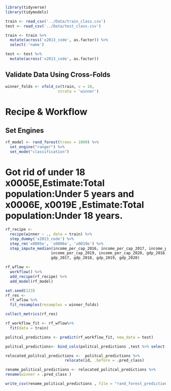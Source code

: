 
```r
library(tidyverse)
library(tidymodels)
```

```r
train <- read_csv('../Data/train_class.csv')
test <- read_csv('../Data/test_class.csv')
```


```r

train <- train %>%
  mutate(across('x2013_code', as.factor)) %>%
  select(-'name')

test <- test %>%
  mutate(across('x2013_code', as.factor))


```

## Validate Data Using Cross-Folds
```r
winner_folds <- vfold_cv(train, v = 10,
                       strata = 'winner')
```

# Recipe & Workflow

## Set Engines
```r
rf_model <- rand_forest(trees = 1000) %>%
  set_engine("ranger") %>%
  set_mode("classification") 
```

# Got rid of under 18 x0005E,Estimate:Total population:Under 5 years and x0006E, x0019E ,Estimate:Total population:Under 18 years. 

```r

rf_recipe <- 
  recipe(winner ~ ., data = train) %>%
  step_dummy('x2013_code') %>%
  step_rm('x0005e', 'x0006e', 'x0019e') %>%
  step_impute_median(income_per_cap_2016, income_per_cap_2017, income_per_cap_2018, 
                    income_per_cap_2019, income_per_cap_2020, gdp_2016, 
                    gdp_2017, gdp_2018, gdp_2019, gdp_2020)
```


```r
rf_wflow <- 
  workflow() %>%
  add_recipe(rf_recipe) %>%
  add_model(rf_model)
```



```r
set.seed(123)
rf_res <-
  rf_wflow %>%
  fit_resamples(resamples = winner_folds)
```


```r
collect_metrics(rf_res)
```



```r
rf_workflow_fit <- rf_wflow%>% 
  fit(data = train)
```



```r

politcal_predictions <- predict(rf_workflow_fit, new_data = test)

```



```r
politcal_predictions<- bind_cols(politcal_predictions ,test %>% select(id))

```



```r
relocated_politcal_predictions <-  politcal_predictions %>%
                          relocate(id, .before = .pred_class)

```



```r
rename_political_predictions <- relocated_politcal_predictions %>%
rename(winner = .pred_class )

```




```r
write_csv(rename_political_predictions , file = "rand_forest_predictions.csv")

```












